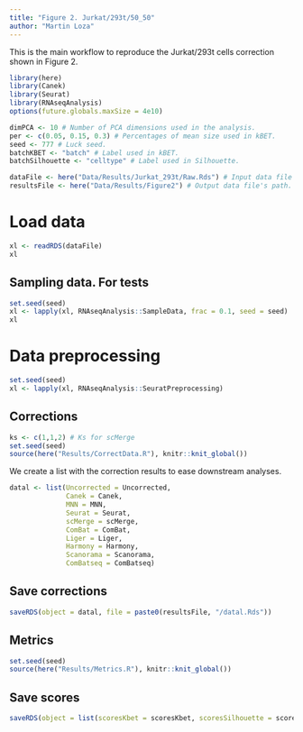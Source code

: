 ```yaml
---
title: "Figure 2. Jurkat/293t/50_50"
author: "Martin Loza"
---
```


This is the main workflow to reproduce the Jurkat/293t cells correction shown in Figure 2.

```r
library(here)
library(Canek)
library(Seurat)
library(RNAseqAnalysis)
options(future.globals.maxSize = 4e10)

dimPCA <- 10 # Number of PCA dimensions used in the analysis.
per <- c(0.05, 0.15, 0.3) # Percentages of mean size used in kBET.
seed <- 777 # Luck seed.
batchKBET <- "batch" # Label used in kBET.
batchSilhouette <- "celltype" # Label used in Silhouette.

dataFile <- here("Data/Results/Jurkat_293t/Raw.Rds") # Input data file's path.
resultsFile <- here("Data/Results/Figure2") # Output data file's path.
```

# Load data

```r
xl <- readRDS(dataFile)
xl
```

## Sampling data. For tests

```r
set.seed(seed)
xl <- lapply(xl, RNAseqAnalysis::SampleData, frac = 0.1, seed = seed)
xl
```

# Data preprocessing

```r
set.seed(seed)
xl <- lapply(xl, RNAseqAnalysis::SeuratPreprocessing)
```

## Corrections

```r
ks <- c(1,1,2) # Ks for scMerge
set.seed(seed)
source(here("Results/CorrectData.R"), knitr::knit_global())
```

We create a list with the correction results to ease downstream analyses.

```r
datal <- list(Uncorrected = Uncorrected,
              Canek = Canek,
              MNN = MNN,
              Seurat = Seurat,
              scMerge = scMerge, 
              ComBat = ComBat, 
              Liger = Liger, 
              Harmony = Harmony, 
              Scanorama = Scanorama, 
              ComBatseq = ComBatseq)
```

## Save corrections

```r
saveRDS(object = datal, file = paste0(resultsFile, "/datal.Rds"))
```

## Metrics

```r
set.seed(seed)
source(here("Results/Metrics.R"), knitr::knit_global())
```

## Save scores

```r
saveRDS(object = list(scoresKbet = scoresKbet, scoresSilhouette = scoresSilhouette), file = paste0(resultsFile, "/scores.RDS"))
```